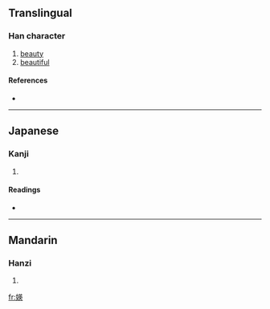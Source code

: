 ==Translingual==

===Han character===
{{Han char|rn=38|rad=女|as=09|sn=12|four=|canj=女廿中大 (VTLK)}}

# [[beauty]]
# [[beautiful]]

====References====
* {{Han ref|kx=0267.010|dkj=06506|dj=0534.070|hdz=21056.050|uh=5A96|ud=23190}}

----

==Japanese==

===Kanji===
{{ja-kanji|grade=|rs=女09}}

# {{defn|Japanese}}

====Readings====
* {{ja-readings|on=[[えい]] (ei), [[ゆう]] (yū)|kun=}}

----

==Mandarin==

===Hanzi===
{{cmn-hanzi|pin=[[yīng]] ([[ying1]])|wg=ying<sup>1</sup>}}

# {{defn|Mandarin}}

[[fr:媖]]